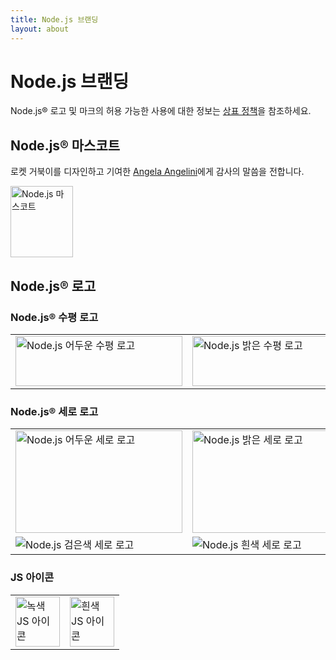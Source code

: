 ```yaml
---
title: Node.js 브랜딩
layout: about
---
```


# Node.js 브랜딩

Node.js® 로고 및 마크의 허용 가능한 사용에 대한 정보는 [상표 정책](https://trademark-policy.openjsf.org/)을 참조하세요.

## Node.js® 마스코트

로켓 거북이를 디자인하고 기여한 [Angela Angelini](https://www.linkedin.com/in/angeliningl/)에게 감사의 말씀을 전합니다.

<img
  alt="Node.js 마스코트"
  src="/static/images/node-mascot.svg"
  className="w-[100px]"
  width="100"
  height="114"
/>

## Node.js® 로고

### Node.js® 수평 로고

<table>
<tbody>
<tr>
<td>
<img alt="Node.js 어두운 수평 로고" src="/static/logos/nodejsDark.svg" className="h-[80px] w-[267px]" width="267" height="80" />
</td>

<td>
<img alt="Node.js 밝은 수평 로고" src="/static/logos/nodejsLight.svg" className="h-[80px] w-[267px] bg-neutral-950 p-2 dark:bg-transparent" width="267" height="80" />
</td>
</tr>
</tbody>
</table>

### Node.js® 세로 로고

<table>
<tbody>
<tr>
<td>
<img alt="Node.js 어두운 세로 로고" src="/static/logos/nodejsStackedDark.svg" className="h-[164px] w-[267px]" width="267" height="164" />
</td>

<td>
<img alt="Node.js 밝은 세로 로고" src="/static/logos/nodejsStackedLight.svg" className="h-[164px] w-[267px] rounded bg-neutral-950 p-2 dark:bg-transparent" width="267" height="164" />
</td>
</tr>

<tr>
<td>
<img alt="Node.js 검은색 세로 로고" src="/static/logos/nodejsStackedBlack.svg" />
</td>

<td>
<img alt="Node.js 흰색 세로 로고" src="/static/logos/nodejsStackedWhite.svg" className="rounded bg-neutral-950 p-2 dark:bg-transparent" />
</td>
</tr>
</tbody>
</table>

### JS 아이콘

<table>
<tbody>
<tr>
<td>
<img alt="녹색 JS 아이콘" src="/static/logos/jsIconGreen.svg" className="height-[80px] mx-auto w-[71px]" width="71" height="80" />
</td>

<td>
<img alt="흰색 JS 아이콘" src="/static/logos/jsIconWhite.svg" className="height-[80px] mx-auto w-[71px] rounded bg-neutral-950 p-2 dark:bg-transparent" width="71" height="80" />
</td>
</tr>
</tbody>
</table>
